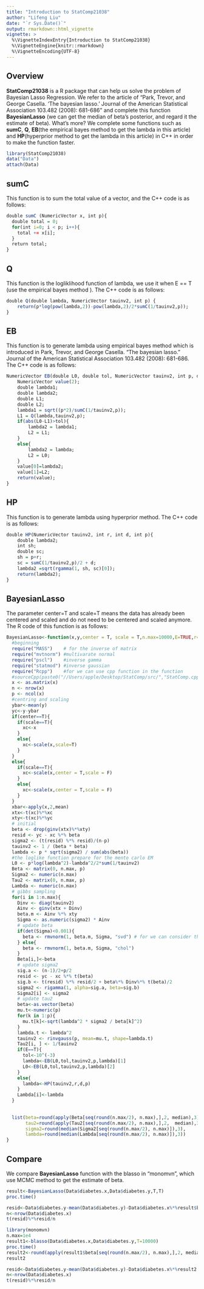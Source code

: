 ```yaml
---
title: "Introduction to StatComp21038"
author: "Lifeng Liu"
date: "`r Sys.Date()`"
output: rmarkdown::html_vignette
vignette: >
  %\VignetteIndexEntry{Introduction to StatComp21038}
  %\VignetteEngine{knitr::rmarkdown}
  %\VignetteEncoding{UTF-8}
---
```


## Overview

__StatComp21038__ is a R package that can help us solve the problem of Bayesian Lasso Regression. We refer to the article of "Park, Trevor, and George Casella. 'The bayesian lasso.' Journal of the American Statistical Association 103.482 (2008): 681-686" and complete this function __BayesianLasso__ (we can get the median of beta's posterior, and regard it the estimate of beta). What's more? We complete some functions such as __sumC__, __Q__, __EB__(the empirical bayes method to get the lambda in this article) and __HP__(hyperprior method to get the lambda in this article) in C++ in order to make the function faster. 

```r
library(StatComp21038)
data("Data")
attach(Data)
```

## sumC

This function is to sum the total value of a vector, and the C++ code is as follows:

```r
double sumC (NumericVector x, int p){
  double total = 0;
  for(int i=0; i < p; i++){
    total += x[i];
  }
  return total;
}
```

## Q

This function is the logliklihood function of lambda, we use it when E == T (use the empirical bayes method ). The C++ code is as follows:
```r
double Q(double lambda, NumericVector tauinv2, int p) {
    return(p*log(pow(lambda,2))-pow(lambda,2)/2*sumC(1/tauinv2,p));
}
```

## EB

This function is to generate lambda using empirical bayes method which is introduced in Park, Trevor, and George Casella. "The bayesian lasso." Journal of the American Statistical Association 103.482 (2008): 681-686. The C++ code is as follows:
```r
NumericVector EB(double L0, double tol, NumericVector tauinv2, int p, double lambda){
    NumericVector value(2);
    double lambda1;
    double lambda2;
    double L1;
    double L2;
    lambda1 = sqrt((p*2)/sumC(1/tauinv2,p));
    L1 = Q(lambda,tauinv2,p);
    if(abs(L0-L1)>tol){
        lambda2 = lambda1;
        L2 = L1;
    }
    else{
        lambda2 = lambda;
        L2 = L0;
    }
    value[0]=lambda2;
    value[1]=L2;
    return(value);
}
```

## HP

This function is to generate lambda using hyperprior method. The C++ code is as follows:
```r
double HP(NumericVector tauinv2, int r, int d, int p){
    double lambda2;
    int sh;
    double sc;
    sh = p+r;
    sc = sumC(1/tauinv2,p)/2 + d;
    lambda2 =sqrt(rgamma(1, sh, sc)[0]);
    return(lambda2);
}
```

## BayesianLasso

The parameter center=T and scale=T means the data has already been centered and scaled and do not need to be centered and scaled anymore. The R code of this function is as follows:

```r
BayesianLasso<-function(x,y,center = T, scale = T,n.max=10000,E=TRUE,r=1,d=1){
  #beginning
  require("MASS")    # for the inverse of matrix
  require("mvtnorm") #multivarate normal
  require("pscl")    #inverse gamma
  require("statmod") #inverse gaussian 
  require("Rcpp")    #for we can use cpp function in the function
  #sourceCpp(paste0("//Users/apple/Desktop/StatComp/src/","StatComp.cpp"))
  x <- as.matrix(x)
  n <- nrow(x)
  p <- ncol(x)
  #centring and scaling
  ybar<-mean(y)
  yc<-y-ybar
  if(center==T){
    if(scale==T){
      xc<-x
    }
    else{
      xc<-scale(x,scale=T)
    }
  }
  else{
    if(scale==T){
      xc<-scale(x,center = T,scale = F)
    }
    else{
      xc<-scale(x,center = T,scale = F) 
    }
  }
  xbar<-apply(x,2,mean)
  xtx<-t(xc)%*%xc
  xty<-t(xc)%*%yc
  # initial
  beta <- drop(ginv(xtx)%*%xty)
  resid <- yc - xc %*% beta
  sigma2 <- (t(resid) %*% resid)/(n-p)
  tauinv2 <- 1 / (beta * beta)
  lambda <- p * sqrt(sigma2) / sum(abs(beta))
  #the loglike function prepare for the mento carlo EM
  L0 <- p*log(lambda^2)-lambda^2/2*sum(1/tauinv2) 
  Beta <- matrix(0, n.max, p)
  Sigma2 <- numeric(n.max)
  Tau2 <- matrix(0, n.max, p)
  Lambda <- numeric(n.max)
  # gibbs sampling
  for(i in 1:n.max){
    Dinv <- diag(tauinv2)
    Ainv <- ginv(xtx + Dinv)
    beta.m <- Ainv %*% xty
    Sigma <- as.numeric(sigma2) * Ainv
    # update beta
    if(det(Sigma)<0.001){
      beta <- rmvnorm(1, beta.m, Sigma, "svd") # for we can consider the matrix is singular
    } else{
      beta <- rmvnorm(1, beta.m, Sigma, "chol")
    }
    Beta[i,]<-beta
    # update sigma2
    sig.a <- (n-1)/2+p/2
    resid <- yc - xc %*% t(beta)
    sig.b <- t(resid) %*% resid/2 + beta%*% Dinv%*% t(beta)/2
    sigma2 <- rigamma(1, alpha=sig.a, beta=sig.b) 
    Sigma2[i] <- sigma2
    # update tau2
    beta<-as.vector(beta)
    mu.t<-numeric(p)
    for(k in 1:p){
      mu.t[k]<-sqrt(lambda^2 * sigma2 / beta[k]^2)
    }
    lambda.t <- lambda^2
    tauinv2 <- rinvgauss(p, mean=mu.t, shape=lambda.t)
    Tau2[i, ] <- 1/tauinv2
    if(E==T){
      tol<-10^(-3)
      lambda<-EB(L0,tol,tauinv2,p,lambda)[1]
      L0<-EB(L0,tol,tauinv2,p,lambda)[2]
    }
    else{
      lambda<-HP(tauinv2,r,d,p)
    }
    Lambda[i]<-lambda
  }
  
  
  list(beta=round(apply(Beta[seq(round(n.max/2), n.max),],2, median),3),
       tau2=round(apply(Tau2[seq(round(n.max/2), n.max),],2,  median),3),
       sigma2=round(median(Sigma2[seq(round(n.max/2), n.max)]),3),
       lambda=round(median(Lambda[seq(round(n.max/2), n.max)]),3))
}
```

## Compare

We compare __BayesianLasso__ function with the blasso in "monomvn", which use MCMC method to get the estimate of beta.

```r
result<-BayesianLasso(Data$diabetes.x,Data$diabetes.y,T,T)
proc.time()
```
```r
resid<-Data$diabetes.y-mean(Data$diabetes.y)-Data$diabetes.x%*%result$beta
n<-nrow(Data$diabetes.x)
t(resid)%*%resid/n
```

```r
library(monomvn)
n.max=1e4
result1<-blasso(Data$diabetes.x,Data$diabetes.y,T=10000)
proc.time()
result2<-round(apply(result1$beta[seq(round(n.max/2), n.max),],2, median),3)
result2
```
```r
resid<-Data$diabetes.y-mean(Data$diabetes.y)-Data$diabetes.x%*%result2
n<-nrow(Data$diabetes.x)
t(resid)%*%resid/n
```















